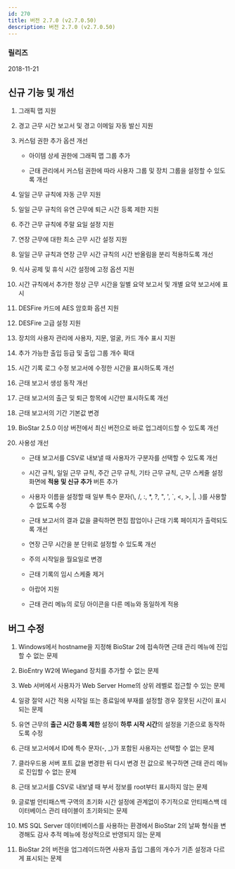 ```yaml
---
id: 270
title: 버전 2.7.0 (v2.7.0.50)
description: 버전 2.7.0 (v2.7.0.50)
---
```


### 릴리즈

2018-11-21

## 신규 기능 및 개선

1. 그래픽 맵 지원

1. 경고 근무 시간 보고서 및 경고 이메일 자동 발신 지원

1. 커스텀 권한 추가 옵션 개선

    * 아이템 상세 권한에 그래픽 맵 그룹 추가

    * 근태 관리에서 커스텀 권한에 따라 사용자 그룹 및 장치 그룹을 설정할 수 있도록 개선

1. 일일 근무 규칙에 자동 근무 지원

1. 일일 근무 규칙의 유연 근무에 퇴근 시간 등록 제한 지원

1. 주간 근무 규칙에 주말 요일 설정 지원

1. 연장 근무에 대한 최소 근무 시간 설정 지원

1. 일일 근무 규칙과 연장 근무 시간 규칙의 시간 반올림을 분리 적용하도록 개선

1. 식사 공제 및 휴식 시간 설정에 고정 옵션 지원

1. 시간 규칙에서 추가한 정상 근무 시간을 일별 요약 보고서 및 개별 요약 보고서에 표시

1. DESFire 카드에 AES 암호화 옵션 지원

1. DESFire 고급 설정 지원

1. 장치의 사용자 관리에 사용자, 지문, 얼굴, 카드 개수 표시 지원

1. 추가 가능한 출입 등급 및 출입 그룹 개수 확대

1. 시간 기록 로그 수정 보고서에 수정한 시간을 표시하도록 개선

1. 근태 보고서 생성 동작 개선

1. 근태 보고서의 출근 및 퇴근 항목에 시간만 표시하도록 개선

1. 근태 보고서의 기간 기본값 변경

1. BioStar 2.5.0 이상 버전에서 최신 버전으로 바로 업그레이드할 수 있도록 개선

1. 사용성 개선

    * 근태 보고서를 CSV로 내보낼 때 사용자가 구분자를 선택할 수 있도록 개선

    * 시간 규칙, 일일 근무 규칙, 주간 근무 규칙, 기타 근무 규칙, 근무 스케줄 설정 화면에 **적용 및 신규 추가** 버튼 추가

    * 사용자 이름을 설정할 때 일부 특수 문자(\\, /, :, \*, ?, ", ', `, \<, \>, |, .)를 사용할 수 없도록 수정

    * 근태 보고서의 결과 값을 클릭하면 편집 팝업이나 근태 기록 페이지가 출력되도록 개선

    * 연장 근무 시간을 분 단위로 설정할 수 있도록 개선

    * 주의 시작일을 월요일로 변경

    * 근태 기록의 임시 스케줄 제거

    * 아랍어 지원

    * 근태 관리 메뉴의 로딩 아이콘을 다른 메뉴와 동일하게 적용

## 버그 수정

1. Windows에서 hostname을 지정해 BioStar 2에 접속하면 근태 관리 메뉴에 진입할 수 없는 문제

1. BioEntry W2에 Wiegand 장치를 추가할 수 없는 문제

1. Web 서버에서 사용자가 Web Server Home의 상위 레벨로 접근할 수 있는 문제

1. 일광 절약 시간 적용 시작일 또는 종료일에 부재를 설정할 경우 잘못된 시간이 표시되는 문제

1. 유연 근무의 **출근 시간 등록 제한** 설정이 **하루 시작 시간**의 설정을 기준으로 동작하도록 수정

1. 근태 보고서에서 ID에 특수 문자(-, _)가 포함된 사용자는 선택할 수 없는 문제

1. 클라우드용 서버 포트 값을 변경한 뒤 다시 변경 전 값으로 복구하면 근태 관리 메뉴로 진입할 수 없는 문제

1. 근태 보고서를 CSV로 내보낼 때 부서 정보를 root부터 표시하지 않는 문제

1. 글로벌 안티패스백 구역의 초기화 시간 설정에 관계없이 주기적으로 안티패스백 데이터베이스 관리 테이블이 초기화되는 문제

1. MS SQL Server 데이터베이스를 사용하는 환경에서 BioStar 2의 날짜 형식을 변경해도 감사 추적 메뉴에 정상적으로 반영되지 않는 문제

1. BioStar 2의 버전을 업그레이드하면 사용자 출입 그룹의 개수가 기존 설정과 다르게 표시되는 문제